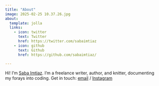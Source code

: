 ```yaml
---
title: "About"
image: 2025-02-25 10.37.26.jpg
about:
  template: jolla
  links:
    - icon: twitter
      text: Twitter
      href: https://twitter.com/sabaimtiaz
    - icon: github
      text: Github
      href: https://github.com/sabaimtiaz/
  
---
```


Hi! I'm [Saba Imtiaz](sabaimtiaz.com). I'm a freelance writer, author, and knitter, documenting my forays into coding. 
Get in touch: [email](mailto:saba@mm.st) / [Instagram](https://instagram.com/sabaimtiaz) 



